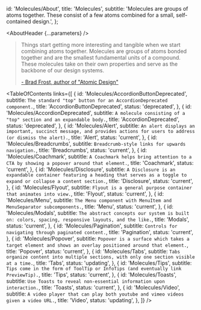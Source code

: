 

  id: 'Molecules/About',
  title: 'Molecules',
  subtitle:
    'Molecules are groups of atoms together. These consist of a few atoms combined for a small, self-contained design.',
};

<Meta title="Molecules/About" />

<AboutHeader {...parameters} />

> Things start getting more interesting and tangible when we start combining atoms together.
> Molecules are groups of atoms bonded together and are the smallest fundamental units of a compound.
> These molecules take on their own properties and serve as the backbone of our design systems.
>
> [- Brad Frost, author of "Atomic Design"](https://bradfrost.com/blog/post/atomic-web-design/#molecules)

<TableOfContents
  links={[
    {
      id: 'Molecules/AccordionButtonDeprecated',
      subtitle: `The standard "top" button for an AccordionDeprecated component.`,
      title: 'AccordionButtonDeprecated',
      status: 'deprecated',
    },
    {
      id: 'Molecules/AccordionDeprecated',
      subtitle: `A molecule consisting of a "top" section and an expandable body.`,
      title: 'AccordionDeprecated',
      status: 'deprecated',
    },
    {
      id: 'Molecules/Alert',
      subtitle: `An alert displays an important, succinct message, and provides actions for users to address (or dismiss the alert).`,
      title: 'Alert',
      status: 'current',
    },
    {
      id: 'Molecules/Breadcrumbs',
      subtitle: `Breadcrumb-style links for upwards navigation.`,
      title: 'Breadcrumbs',
      status: 'current',
    },
    {
      id: 'Molecules/Coachmark',
      subtitle: `A Coachmark helps bring attention to a CTA by showing a popover around that element.`,
      title: 'Coachmark',
      status: 'current',
    },
    {
      id: 'Molecules/Disclosure',
      subtitle: `A Disclosure is an expandable container featuring a heading that serves as a toggle to expand or collapse a content section.`,
      title: 'Disclosure',
      status: 'current',
    },
    {
      id: 'Molecules/Flyout',
      subtitle: `Flyout is a general purpose container that animates into view.`,
      title: 'Flyout',
      status: 'current',
    },
    {
      id: 'Molecules/Menu',
      subtitle: `The Menu component with MenuItem and MenuSeparator subcomponents.`,
      title: 'Menu',
      status: 'current',
    },
    {
      id: 'Molecules/Modals',
      subtitle: `The abstract concepts our system is built on: colors, spacing, responsive layouts, and the like.`,
      title: 'Modals',
      status: 'current',
    },
    {
      id: 'Molecules/Pagination',
      subtitle: `Controls for navigating through paginated content.`,
      title: 'Pagination',
      status: 'current',
    },
    {
      id: 'Molecules/Popover',
      subtitle: `Popover is a surface which takes a target element and shows an overlay positioned around that element.`,
      title: 'Popover',
      status: 'current',
    },
    {
      id: 'Molecules/Tabs',
      subtitle: `Tabs organize content into multiple sections, with only one section visible at a time.`,
      title: 'Tabs',
      status: 'updating',
    },
    {
      id: 'Molecules/Tips',
      subtitle: `Tips come in the form of ToolTip or InfoTips (and eventually link PreviewTip).`,
      title: 'Tips',
      status: 'current',
    },
    {
      id: 'Molecules/Toasts',
      subtitle: `Use Toasts to reveal non-essential information upon interaction.`,
      title: 'Toasts',
      status: 'current',
    },
    {
      id: 'Molecules/Video',
      subtitle: `A video player that can play both youtube and vimeo videos
given a video URL.`,
      title: 'Video',
      status: 'updating',
    },
  ]}
/>
